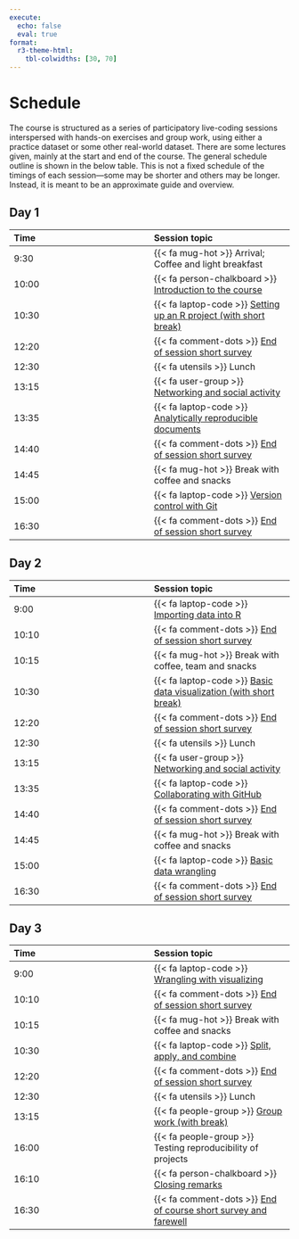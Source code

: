 ```yaml
---
execute: 
  echo: false
  eval: true
format:
  r3-theme-html: 
    tbl-colwidths: [30, 70]
---
```


# Schedule {#sec-schedule}

The course is structured as a series of participatory live-coding
sessions interspersed with hands-on exercises and group work, using
either a practice dataset or some other real-world dataset. There are
some lectures given, mainly at the start and end of the course. The
general schedule outline is shown in the below table. This is not a
fixed schedule of the timings of each session---some may be shorter and
others may be longer. Instead, it is meant to be an approximate guide
and overview.

::: panel-tabset
## Day 1 {.unnumbered}

| Time | Session topic |
|:---|:---|
| 9:30 | {{< fa mug-hot >}} Arrival; Coffee and light breakfast |
| 10:00 | {{< fa person-chalkboard >}} [Introduction to the course](/sessions/introduction.qmd) |
| 10:30 | {{< fa laptop-code >}} [Setting up an R project (with short break)](/sessions/setup-project.qmd) |
| 12:20 | {{< fa comment-dots >}} [End of session short survey](https://docs.google.com/forms/d/e/1FAIpQLScTbsxHSLrQxn38KS7kCklurFrccN8g3kVdm6WTSxEiIBypWg/viewform?usp=sf_link) |
| 12:30 | {{< fa utensils >}} Lunch |
| 13:15 | {{< fa user-group >}} [Networking and social activity](/appendix/social.qmd#social-day-one) |
| 13:35 | {{< fa laptop-code >}} [Analytically reproducible documents](/sessions/reproducible-documents.qmd) |
| 14:40 | {{< fa comment-dots >}} [End of session short survey](https://docs.google.com/forms/d/e/1FAIpQLScTbsxHSLrQxn38KS7kCklurFrccN8g3kVdm6WTSxEiIBypWg/viewform?usp=sf_link) |
| 14:45 | {{< fa mug-hot >}} Break with coffee and snacks |
| 15:00 | {{< fa laptop-code >}} [Version control with Git](/sessions/version-control.qmd) |
| 16:30 | {{< fa comment-dots >}} [End of session short survey](https://docs.google.com/forms/d/e/1FAIpQLScTbsxHSLrQxn38KS7kCklurFrccN8g3kVdm6WTSxEiIBypWg/viewform?usp=sf_link) |

## Day 2 {.unnumbered}

| Time | Session topic |
|:---|:---|
| 9:00 | {{< fa laptop-code >}} [Importing data into R](/sessions/import-data.qmd) |
| 10:10 | {{< fa comment-dots >}} [End of session short survey](https://docs.google.com/forms/d/e/1FAIpQLScTbsxHSLrQxn38KS7kCklurFrccN8g3kVdm6WTSxEiIBypWg/viewform?usp=sf_link) |
| 10:15 | {{< fa mug-hot >}} Break with coffee, team and snacks |
| 10:30 | {{< fa laptop-code >}} [Basic data visualization (with short break)](/sessions/visualization.qmd) |
| 12:20 | {{< fa comment-dots >}} [End of session short survey](https://docs.google.com/forms/d/e/1FAIpQLScTbsxHSLrQxn38KS7kCklurFrccN8g3kVdm6WTSxEiIBypWg/viewform?usp=sf_link) |
| 12:30 | {{< fa utensils >}} Lunch |
| 13:15 | {{< fa user-group >}} [Networking and social activity](/appendix/social.qmd#social-day-two) |
| 13:35 | {{< fa laptop-code >}} [Collaborating with GitHub](/sessions/github.qmd) |
| 14:40 | {{< fa comment-dots >}} [End of session short survey](https://docs.google.com/forms/d/e/1FAIpQLScTbsxHSLrQxn38KS7kCklurFrccN8g3kVdm6WTSxEiIBypWg/viewform?usp=sf_link) |
| 14:45 | {{< fa mug-hot >}} Break with coffee and snacks |
| 15:00 | {{< fa laptop-code >}} [Basic data wrangling](/sessions/wrangling.qmd) |
| 16:30 | {{< fa comment-dots >}} [End of session short survey](https://docs.google.com/forms/d/e/1FAIpQLScTbsxHSLrQxn38KS7kCklurFrccN8g3kVdm6WTSxEiIBypWg/viewform?usp=sf_link) |

## Day 3 {.unnumbered}

| Time | Session topic |
|:---|:---|
| 9:00 | {{< fa laptop-code >}} [Wrangling with visualizing](/sessions/data-visualization.qmd) |
| 10:10 | {{< fa comment-dots >}} [End of session short survey](https://docs.google.com/forms/d/e/1FAIpQLScTbsxHSLrQxn38KS7kCklurFrccN8g3kVdm6WTSxEiIBypWg/viewform?usp=sf_link) |
| 10:15 | {{< fa mug-hot >}} Break with coffee and snacks |
| 10:30 | {{< fa laptop-code >}} [Split, apply, and combine](/sessions/split-apply-combine.qmd) |
| 12:20 | {{< fa comment-dots >}} [End of session short survey](https://docs.google.com/forms/d/e/1FAIpQLScTbsxHSLrQxn38KS7kCklurFrccN8g3kVdm6WTSxEiIBypWg/viewform?usp=sf_link) |
| 12:30 | {{< fa utensils >}} Lunch |
| 13:15 | {{< fa people-group >}} [Group work (with break)](/sessions/project-work.qmd) |
| 16:00 | {{< fa people-group >}} Testing reproducibility of projects |
| 16:10 | {{< fa person-chalkboard >}} [Closing remarks](/sessions/what-next.qmd) |
| 16:30 | {{< fa comment-dots >}} [End of course short survey and farewell](https://docs.google.com/forms/d/e/1FAIpQLScTbsxHSLrQxn38KS7kCklurFrccN8g3kVdm6WTSxEiIBypWg/viewform?usp=sf_link) |
:::
